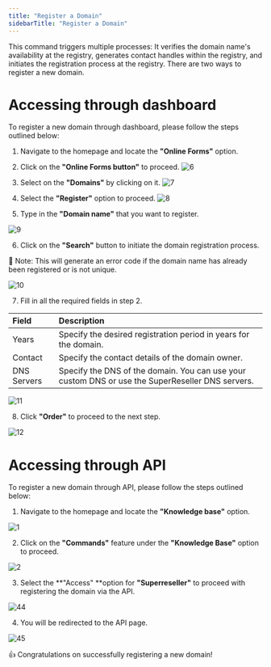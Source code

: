 ```yaml
---
title: "Register a Domain"
sidebarTitle: "Register a Domain"
---
```


This command triggers multiple processes: It verifies the domain name's availability at the registry, generates contact handles within the registry, and initiates the registration process at the registry. There are two ways to register a new domain.

# Accessing through dashboard

 To register a new domain through dashboard, please follow the steps outlined below:
 1. Navigate to the homepage and locate the **"Online Forms"** option.
2. Click on the **"Online Forms button"** to proceed.
![6](/images/domainimages/6.png)

3. Select on the **"Domains"** by clicking on it.
![7](/images/domainimages/7.png)

4. Select the **"Register"** option to proceed.
![8](/images/domainimages/8.png)

5. Type in the **"Domain name"** that you want to register.

![9](/images/domainimages/9.png)

6. Click on the **"Search"** button to initiate the domain registration process.

<Note>📘 Note: This will generate an error code if the domain name has already been registered or is not unique.</Note>

![10](/images/domainimages/10.png)

7. Fill in all the required fields in step 2.

| Field       | Description                                                                                      |
| :---------- | :----------------------------------------------------------------------------------------------- |
| Years       | Specify the desired registration period in years for the domain.                        |
| Contact     | Specify the contact details of the domain owner.                                                 |
| DNS Servers | Specify the DNS of the domain. You can use your custom DNS or use the SuperReseller DNS servers. |

![11](/images/domainimages/11.png)

8. Click **"Order"** to proceed to the next step.

![12](/images/domainimages/12.png)

# Accessing through API
To register a new domain through API, please follow the steps outlined below:

1. Navigate to the homepage and locate the **"Knowledge base"** option.

![1](/images/contactimages/1.png)

2. Click on the **"Commands"** feature under the **"Knowledge Base"** option to proceed.

![2](/images/contactimages/2.png)

3. Select the **"Access" **option for **"Superreseller"** to proceed with registering the domain via the API.

![44](/images/domainimages/44.png)

4. You will be redirected to the API page.

![45](/images/domainimages/45.png)


<Check>👍 Congratulations on successfully registering a new domain!</Check>